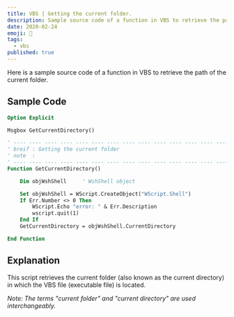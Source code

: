 ```yaml
---
title: VBS | Getting the current folder.
description: Sample source code of a function in VBS to retrieve the path of the current folder
date: 2020-02-24 
emoji: 📁 
tags:  
  - vbs 
published: true 
---
```


Here is a sample source code of a function in VBS to retrieve the path of the current folder.

## Sample Code

```vb
Option Explicit

Msgbox GetCurrentDirectory()

' ---- ---- ---- ---- ---- ---- ---- ---- ---- ---- ---- ---- ---- ---- ----
' breif : Getting the current folder
' note  :
' ---- ---- ---- ---- ---- ---- ---- ---- ---- ---- ---- ---- ---- ---- ----
Function GetCurrentDirectory()

    Dim objWshShell     ' WshShell object

    Set objWshShell = WScript.CreateObject("WScript.Shell")
    If Err.Number <> 0 Then
        WScript.Echo "error: " & Err.Description
        wscript.quit(1)
    End If
    GetCurrentDirectory = objWshShell.CurrentDirectory

End Function
```

## Explanation

This script retrieves the current folder (also known as the current directory) in which the VBS file (executable file) is located.

*Note: The terms "current folder" and "current directory" are used interchangeably.*